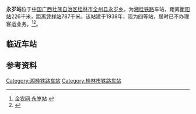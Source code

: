{{Infobox China railway station 
|车站名称 = 永岁站
|图片 =
|图片介紹 = 
|车站名称拼音 = Yongsui
|车站位置 = {{CHN}}[[中国|中国]][[广西壮族自治区|广西壮族自治区]][[全州县|全州县]][[永岁乡|永岁乡]]
|归属= [[南宁铁路局|南宁铁路局]]
|线路 = [[湘桂铁路|湘桂铁路]]
|车站等级 = [[四等站_(中铁)|四等站]]
|月台数目 = 
}}

'''永岁站'''位于[[中国|中国]][[广西壮族自治区|广西壮族自治区]][[桂林市|桂林市]][[全州县|全州县]][[永岁乡|永岁乡]]，为[[湘桂铁路|湘桂铁路]]车站，距离[[衡阳站|衡阳站]]226千米，距离[[凭祥站|凭祥站]]787千米。该站建于1938年，现为四等站，屆时已不办理客运业务。<ref>[http://ww.agri.com.cn/railway/2371.htm 金农网 永岁站] {{Wayback|url=http://ww.agri.com.cn/railway/2371.htm |date=20141108135950 }}</ref><ref>{{Cite book|title=中国铁路站名词典|last=孙本祥主编|first=|publisher=北京：[[中国铁道出版社|中国铁道出版社]]|year=2003.04|isbn=7-113-03941-3|location=|pages=480}}</ref>。

== 临近车站 ==
{{start rail box}}
{{s-inop|[[黃沙河站|黃沙河站]]|}}
{{s-line|[[湘桂铁路|湘桂铁路]]|}}
{{s-inop|[[永塘坪站|永塘坪站]]|}}
{{end box}}
==参考资料==
{{reflist}}

{{湘桂铁路}}

[[Category:湘桂铁路车站|Category:湘桂铁路车站]]
[[Category:桂林市铁路车站|Category:桂林市铁路车站]]


{{China-rail-stub}}
